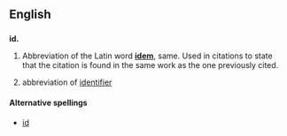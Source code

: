 {{see|Appendix:Variations of "id"}}

==English==
==={{abbreviation}}===
'''id.'''

# Abbreviation of the Latin word '''[[idem]]''', same. Used in citations to state that the citation is found in the same work as the one previously cited.
# {{computing}} abbreviation of [[identifier]]

====Alternative spellings====
*[[id]]